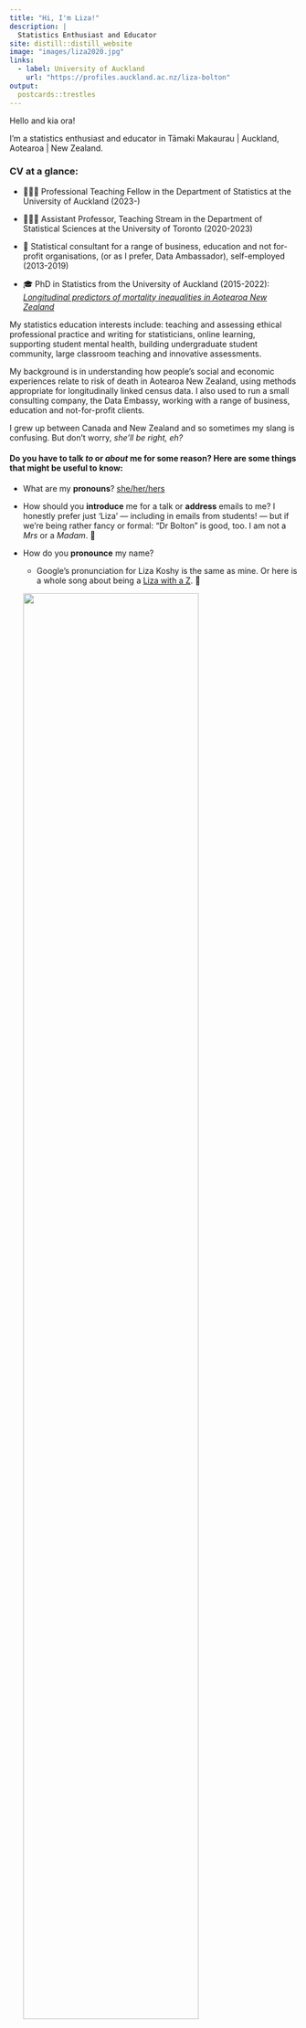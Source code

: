 ```yaml
---
title: "Hi, I'm Liza!"
description: |
  Statistics Enthusiast and Educator
site: distill::distill_website
image: "images/liza2020.jpg"
links:
  - label: University of Auckland
    url: "https://profiles.auckland.ac.nz/liza-bolton"
output:
  postcards::trestles
---
```


Hello and kia ora!

I'm a statistics enthusiast and educator in Tāmaki Makaurau \| Auckland, Aotearoa \| New Zealand.

### CV at a glance:

-   👩🏻‍🏫 Professional Teaching Fellow in the Department of Statistics at the University of Auckland (2023-)

-   👩🏻‍🏫 Assistant Professor, Teaching Stream in the Department of Statistical Sciences at the University of Toronto (2020-2023)

-   💼 Statistical consultant for a range of business, education and not for-profit organisations, (or as I prefer, Data Ambassador), self-employed (2013-2019)

-   🎓 PhD in Statistics from the University of Auckland (2015-2022): [*Longitudinal predictors of mortality inequalities in Aotearoa New Zealand*](https://researchspace.auckland.ac.nz/handle/2292/67251)

My statistics education interests include: teaching and assessing ethical professional practice and writing for statisticians, online learning, supporting student mental health, building undergraduate student community, large classroom teaching and innovative assessments.

My background is in understanding how people's social and economic experiences relate to risk of death in Aotearoa New Zealand, using methods appropriate for longitudinally linked census data. I also used to run a small consulting company, the Data Embassy, working with a range of business, education and not-for-profit clients.

I grew up between Canada and New Zealand and so sometimes my slang is confusing. But don't worry, *she'll be right, eh?*

#### Do you have to talk *to* or *about* me for some reason? Here are some things that might be useful to know:

-   What are my **pronouns**? [she/her/hers](https://www.mypronouns.org/she-her)

-   How should you **introduce** me for a talk or **address** emails to me? I honestly prefer just 'Liza' — including in emails from students! — but if we're being rather fancy or formal: "Dr Bolton" is good, too. I am not a *Mrs* or a *Madam*. 💃

-   How do you **pronounce** my name?

    -   Google's pronunciation for Liza Koshy is the same as mine. Or here is a whole song about being a [Liza with a Z](https://www.youtube.com/watch?v=rFATpUrtREU). 🎵

    ![](images/pronunciation.png){.external width="80%"}

    -   My last name is Bolton (**bowl**·tn), and the pronunciation Google provides is correct for that, too.

<a rel="me" href="https://mas.to/@lizabolton">.</a>
